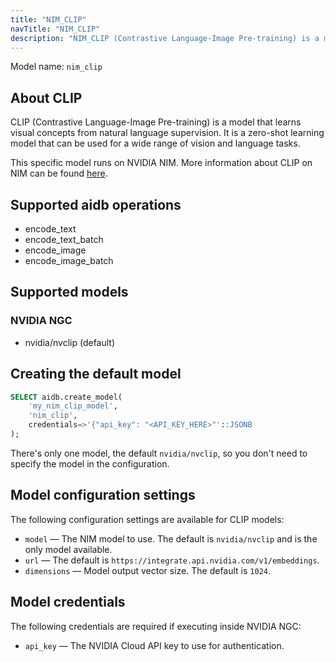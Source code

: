 ```yaml
---
title: "NIM_CLIP"
navTitle: "NIM_CLIP"
description: "NIM_CLIP (Contrastive Language-Image Pre-training) is a model that learns visual concepts from natural language supervision on NVIDIA NIM."
---
```


Model name: `nim_clip`

## About CLIP

CLIP (Contrastive Language-Image Pre-training) is a model that learns visual concepts from natural language supervision. It is a zero-shot learning model that can be used for a wide range of vision and language tasks.

This specific model runs on NVIDIA NIM. More information about CLIP on NIM can be found [here](https://build.nvidia.com/nvidia/nvclip).


## Supported aidb operations

* encode_text
* encode_text_batch
* encode_image
* encode_image_batch

## Supported models

### NVIDIA NGC

* nvidia/nvclip (default)


## Creating the default model

```sql
SELECT aidb.create_model(
    'my_nim_clip_model', 
    'nim_clip',
    credentials=>'{"api_key": "<API_KEY_HERE>"'::JSONB
);
```

There's only one model, the default `nvidia/nvclip`, so you don't need to specify the model in the configuration. 

## Model configuration settings

The following configuration settings are available for CLIP models:

* `model` &mdash; The NIM model to use. The default is `nvidia/nvclip` and is the only model available.
* `url` &mdash; The default is `https://integrate.api.nvidia.com/v1/embeddings`.
* `dimensions` &mdash; Model output vector size. The default is `1024`.

## Model credentials

The following credentials are required if executing inside NVIDIA NGC:

* `api_key` &mdash; The NVIDIA Cloud API key to use for authentication.
